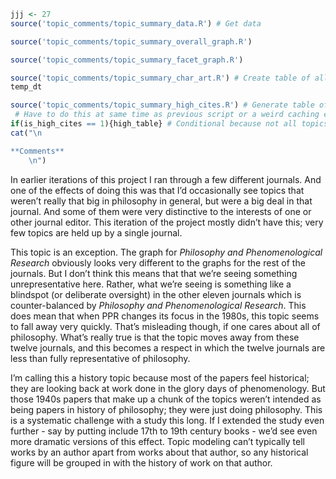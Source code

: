 ```r
jjj <- 27
source('topic_comments/topic_summary_data.R') # Get data
```

```r
source('topic_comments/topic_summary_overall_graph.R')
```

```r
source('topic_comments/topic_summary_facet_graph.R')
```

```r
source('topic_comments/topic_summary_char_art.R') # Create table of all articles in topic
temp_dt
```

```r
source('topic_comments/topic_summary_high_cites.R') # Generate table of highly cited articles. 
 # Have to do this at same time as previous script or a weird caching error occurs.
if(is_high_cites == 1){high_table} # Conditional because not all topics have high cites
cat("\n

**Comments**
	\n")
```

In earlier iterations of this project I ran through a few different journals. And one of the effects of doing this was that I'd occasionally see topics that weren't really that big in philosophy in general, but were a big deal in that journal. And some of them were very distinctive to the interests of one or other journal editor. This iteration of the project mostly didn't have this; very few topics are held up by a single journal.

This topic is an exception. The graph for _Philosophy and Phenomenological Research_ obviously looks very different to the graphs for the rest of the journals. But I don't think this means that that we're seeing something unrepresentative here. Rather, what we're seeing is something like a blindspot (or deliberate oversight) in the other eleven journals which is counter-balanced by _Philosophy and Phenomenological Research_. This does mean that when PPR changes its focus in the 1980s, this topic seems to fall away very quickly. That's misleading though, if one cares about all of philosophy. What's really true is that the topic moves away from these twelve journals, and this becomes a respect in which the twelve journals are less than fully representative of philosophy.

I'm calling this a history topic because most of the papers feel historical; they are looking back at work done in the glory days of phenomenology. But those 1940s papers that make up a chunk of the topics weren't intended as being papers in history of philosophy; they were just doing philosophy. This is a systematic challenge with a study this long. If I extended the study even further - say by putting include 17th to 19th century books - we'd see even more dramatic versions of this effect. Topic modeling can't typically tell works by an author apart from works about that author, so any historical figure will be grouped in with the history of work on that author.